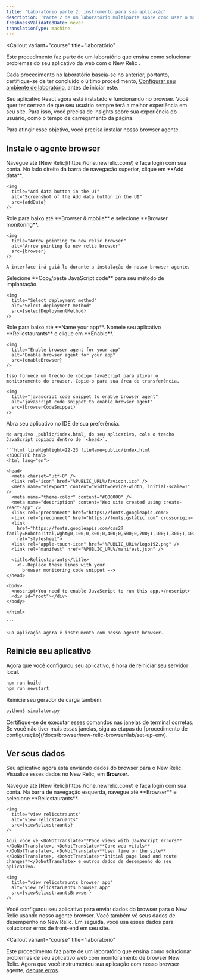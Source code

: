 ```yaml
---
title: 'Laboratório parte 2: instrumento para sua aplicação'
description: 'Parte 2 de um laboratório multiparte sobre como usar o monitoramento de browser New Relic para melhorar seu site: instrumento seu aplicativo React'
freshnessValidatedDate: never
translationType: machine
---
```









<Callout
  variant="course"
  title="laboratório"
>
  Este procedimento faz parte de um laboratório que ensina como solucionar problemas do seu aplicativo da web com o New Relic <InlinePopover type="browser"/>.

  Cada procedimento no laboratório baseia-se no anterior, portanto, certifique-se de ter concluído o último procedimento, [Configurar seu ambiente de laboratório](/docs/browser/new-relic-browser/lab/set-up-env/), antes de iniciar este.
</Callout>

Seu aplicativo React agora está instalado e funcionando no browser. Você quer ter certeza de que seu usuário sempre terá a melhor experiência em seu site. Para isso, você precisa de insights sobre sua experiência do usuário, como o tempo de carregamento da página.

Para atingir esse objetivo, você precisa instalar nosso browser agente.

## Instale o agente browser

<Steps>
  <Step>
    Navegue até [New Relic](https://one.newrelic.com/) e faça login com sua conta.
  </Step>

  <Step>
    No lado direito da barra de navegação superior, clique em <DoNotTranslate>**Add data**</DoNotTranslate>.

    <img
      title="Add data button in the UI"
      alt="Screenshot of the Add data button in the UI"
      src={addData}
    />
  </Step>

  <Step>
    Role para baixo até <DoNotTranslate>**Browser & mobile**</DoNotTranslate> e selecione <DoNotTranslate>**Browser monitoring**</DoNotTranslate>.

    <img
      title="Arrow pointing to new relic browser"
      alt="Arrow pointing to new relic browser"
      src={browser}
    />

    A interface irá guiá-lo durante a instalação do nosso browser agente.
  </Step>

  <Step>
    Selecione <DoNotTranslate>**Copy/paste JavaScript code**</DoNotTranslate> para seu método de implantação.

    <img
      title="Select deployment method"
      alt="Select deployment method"
      src={selectDeploymentMethod}
    />
  </Step>

  <Step>
    Role para baixo até <DoNotTranslate>**Name your app**</DoNotTranslate>. Nomeie seu aplicativo <DoNotTranslate>**Relicstaurants**</DoNotTranslate> e clique em <DoNotTranslate>**Enable**</DoNotTranslate>.

    <img
      title="Enable browser agent for your app"
      alt="Enable browser agent for your app"
      src={enableBrowser}
    />

    Isso fornece um trecho de código JavaScript para ativar o monitoramento do browser. Copie-o para sua área de transferência.

    <img
      title="javascript code snippet to enable browser agent"
      alt="javascript code snippet to enable browser agent"
      src={browserCodeSnippet}
    />
  </Step>

  <Step>
    Abra seu aplicativo no IDE de sua preferência.

    No arquivo _public/index.html_ do seu aplicativo, cole o trecho JavaScript copiado dentro de `<head>`.

    ```html lineHighlight=22-23 fileName=public/index.html
    <!DOCTYPE html>
    <html lang="en">

    <head>
      <meta charset="utf-8" />
      <link rel="icon" href="%PUBLIC_URL%/favicon.ico" />
      <meta name="viewport" content="width=device-width, initial-scale=1" />
      <meta name="theme-color" content="#000000" />
      <meta name="description" content="Web site created using create-react-app" />
      <link rel="preconnect" href="https://fonts.googleapis.com">
      <link rel="preconnect" href="https://fonts.gstatic.com" crossorigin>
      <link
        href="https://fonts.googleapis.com/css2?family=Roboto:ital,wght@0,100;0,300;0,400;0,500;0,700;1,100;1,300;1,400;1,500&display=swap"
        rel="stylesheet">
      <link rel="apple-touch-icon" href="%PUBLIC_URL%/logo192.png" />
      <link rel="manifest" href="%PUBLIC_URL%/manifest.json" />

      <title>Relicstaurants</title>
        <!--Replace these lines with your 
          browser monitoring code snippet -->
    </head>

    <body>
      <noscript>You need to enable JavaScript to run this app.</noscript>
      <div id="root"></div>
    </body>

    </html>

    ```

    Sua aplicação agora é instrumento com nosso agente browser.
  </Step>
</Steps>

## Reinicie seu aplicativo

Agora que você configurou seu aplicativo, é hora de reiniciar seu servidor local.

```bash
npm run build
npm run newstart
```

Reinicie seu gerador de carga também.

```bash
python3 simulator.py
```

<Callout variant="important">
  Certifique-se de executar esses comandos nas janelas de terminal corretas. Se você não tiver mais essas janelas, siga as etapas do [procedimento de configuração](/docs/browser/new-relic-browser/lab/set-up-env).
</Callout>

## Ver seus dados

Seu aplicativo agora está enviando dados do browser para o New Relic. Visualize esses dados no New Relic, em <DoNotTranslate>**Browser**</DoNotTranslate>.

<Steps>
  <Step>
    Navegue até [New Relic](https://one.newrelic.com/) e faça login com sua conta.
  </Step>

  <Step>
    Na barra de navegação esquerda, navegue até <DoNotTranslate>**Browser**</DoNotTranslate> e selecione <DoNotTranslate>**Relicstaurants**</DoNotTranslate>.

    <img
      title="view relicstraunts"
      alt="view relicstaruants"
      src={viewRelicstraunts}
    />

    Aqui você vê <DoNotTranslate>**Page views with JavaScript errors**</DoNotTranslate>, <DoNotTranslate>**Core web vitals**</DoNotTranslate>, <DoNotTranslate>**User time on the site**</DoNotTranslate>, <DoNotTranslate>**Initial page load and route changes**</DoNotTranslate> e outros dados de desempenho do seu aplicativo.

    <img
      title="view relicstraunts browser app"
      alt="view relicstaruants browser app"
      src={viewRelicstrauntsBrowser}
    />
  </Step>
</Steps>

Você configurou seu aplicativo para enviar dados do browser para o New Relic usando nosso agente browser. Você também vê seus dados de desempenho no New Relic. Em seguida, você usa esses dados para solucionar erros de front-end em seu site.

<Callout
  variant="course"
  title="laboratório"
>
  Este procedimento faz parte de um laboratório que ensina como solucionar problemas de seu aplicativo web com monitoramento de browser New Relic. Agora que você instrumentou sua aplicação com nosso browser agente, [depure erros](/docs/browser/new-relic-browser/lab/debug-errors/).
</Callout>